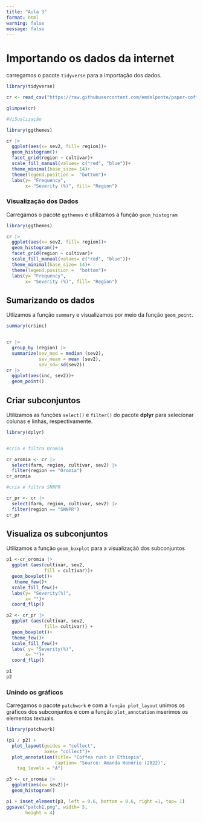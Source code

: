 ```yaml
---
title: "Aula 3"
format: html
warning: false
message: false
---
```


# Importando os dados da internet

carregamos o pacote `tidyverse` para a importação dos dados.

```r
library(tidyverse)

cr <- read_csv("https://raw.githubusercontent.com/emdelponte/paper-coffee-rust-Ethiopia/master/data/survey_clean.csv")

glimpse(cr)

#ViSualização 

library(ggthemes)

cr |>
  ggplot(aes(x= sev2, fill= region))+
  geom_histogram()+
  facet_grid(region ~ cultivar)+
  scale_fill_manual(values= c("red", "blue"))+
  theme_minimal(base_size= 14)+
  theme(legend.position =  "bottom")+
  labs(y= "Frequency",
       x= "Severity (%)", fill= "Region")

```

### Visualização dos Dados

Carregamos o pacote `ggthemes` e utilizamos a função `geom_histogram`

```r
library(ggthemes)

cr |>
  ggplot(aes(x= sev2, fill= region))+
  geom_histogram()+
  facet_grid(region ~ cultivar)+
  scale_fill_manual(values= c("red", "blue"))+
  theme_minimal(base_size= 14)+
  theme(legend.position =  "bottom")+
  labs(y= "Frequency",
       x= "Severity (%)", fill= "Region")

```

## Sumarizando os dados

Utlizamos a função `summary` e visualizamos por meio da função `geom_point`.

```r
summary(cr$inc)


cr |>
  group_by (region) |>
  summarize(sev_med = median (sev2),
            sev_mean = mean (sev2), 
            sev_sd= sd(sev2))
cr |>
  ggplot(aes(inc, sev2))+
  geom_point()
```

## Criar subconjuntos

Utilizamos as funções `select()` e `filter()` do pacote **dplyr** para selecionar colunas e linhas, respectivamente.

```r
library(dplyr)


#cria e filtra Oromia

cr_oromia <- cr |>
  select(farm, region, cultivar, sev2) |>
  filter(region == "Oromia")
cr_oromia

#cria e filtra SNNPR

cr_pr <- cr |>
  select(farm, region, cultivar, sev2) |>
  filter(region == "SNNPR")
cr_pr
```

## Visualiza os subconjuntos

Utilizamos a função `geom_boxplot` para a visualizaçãõ dos subconjuntos

```r

p1 <-cr_oromia |>
  ggplot (aes(cultivar, sev2, 
              fill = cultivar))+
  geom_boxplot()+
   theme_few()+
  scale_fill_few()+
  labs(y= "Severity(%)",
       x= "")+
  coord_flip()

p2 <- cr_pr |>
  ggplot (aes(cultivar, sev2, 
              fill= cultivar)) +
  geom_boxplot()+
  theme_few()+
  scale_fill_few()+
  labs( y= "Severity(%)",
       x= "")+
  coord_flip()

p1
p2

```

### Unindo os gráficos

Carregamos o pacote `patchwork` e com a `função plot_layout` unimos os gráficos dos subconjuntos e com a função `plot_annotation` inserimos os elementos textuais.

```r
library(patchwork)

(p1 / p2) +
  plot_layout(guides = "collect",
              axes= "collect")+
  plot_annotation(title= "Coffea rust in Ethiopia",
                  caption= "Source: Amanda Honório (2022)",
    tag_levels = "A")

p3 <- cr_oromia |>
  ggplot(aes(x= sev2))+
  geom_histogram()

p1 + inset_element(p3, left = 0.6, bottom = 0.6, right =1, top= 1)
ggsave("patch1.png", width= 5,
       height = 4)
```
